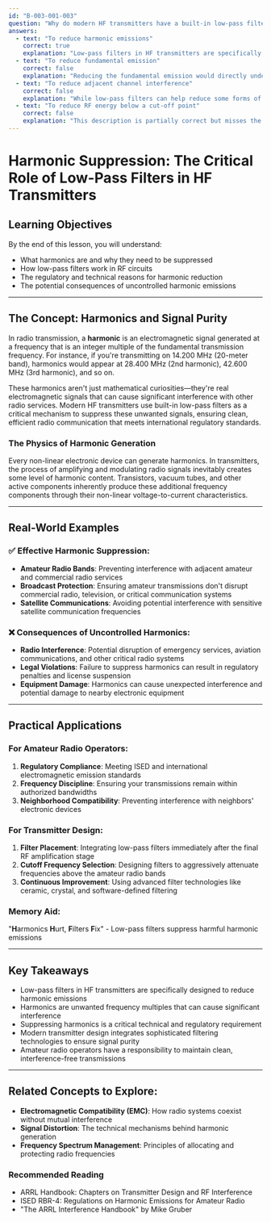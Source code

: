 ```yaml
---
id: "B-003-001-003"
question: "Why do modern HF transmitters have a built-in low-pass filter in their RF output circuits?"
answers:
  - text: "To reduce harmonic emissions"
    correct: true
    explanation: "Low-pass filters in HF transmitters are specifically designed to suppress harmonics, which are unwanted frequency multiples of the fundamental transmission frequency. By attenuating these higher-frequency harmonic signals, the filter prevents interference with other radio services and ensures compliance with international electromagnetic emission regulations. This is critical for maintaining clean, interference-free radio communications across different frequency bands."
  - text: "To reduce fundamental emission"
    correct: false
    explanation: "Reducing the fundamental emission would directly undermine the transmitter's primary purpose of communication. Low-pass filters are designed to preserve the desired operating frequency (fundamental emission) while removing unwanted higher-frequency harmonics. Intentionally reducing the fundamental emission would weaken the main signal and defeat the transmitter's communication objectives."
  - text: "To reduce adjacent channel interference"
    correct: false
    explanation: "While low-pass filters can help reduce some forms of interference, their primary purpose is harmonic suppression, not adjacent channel management. Adjacent channel interference is typically managed through other techniques like bandpass filtering, frequency selection, and careful receiver design. Low-pass filters focus on removing harmonic emissions above the operating frequency, not managing signals in nearby frequency bands."
  - text: "To reduce RF energy below a cut-off point"
    correct: false
    explanation: "This description is partially correct but misses the specific purpose of harmonic suppression. While low-pass filters do reduce RF energy above a certain frequency (the cut-off point), their primary goal is preventing harmonics from causing interference, not simply reducing RF energy. The filter's design is targeted specifically at removing unwanted harmonic signals that could cause problems in other radio services."
---
```


# Harmonic Suppression: The Critical Role of Low-Pass Filters in HF Transmitters

## Learning Objectives
By the end of this lesson, you will understand:
- What harmonics are and why they need to be suppressed
- How low-pass filters work in RF circuits
- The regulatory and technical reasons for harmonic reduction
- The potential consequences of uncontrolled harmonic emissions

---

## The Concept: Harmonics and Signal Purity

In radio transmission, a **harmonic** is an electromagnetic signal generated at a frequency that is an integer multiple of the fundamental transmission frequency. For instance, if you're transmitting on 14.200 MHz (20-meter band), harmonics would appear at 28.400 MHz (2nd harmonic), 42.600 MHz (3rd harmonic), and so on.

These harmonics aren't just mathematical curiosities—they're real electromagnetic signals that can cause significant interference with other radio services. Modern HF transmitters use built-in low-pass filters as a critical mechanism to suppress these unwanted signals, ensuring clean, efficient radio communication that meets international regulatory standards.

### The Physics of Harmonic Generation

Every non-linear electronic device can generate harmonics. In transmitters, the process of amplifying and modulating radio signals inevitably creates some level of harmonic content. Transistors, vacuum tubes, and other active components inherently produce these additional frequency components through their non-linear voltage-to-current characteristics.

---

## Real-World Examples

### ✅ Effective Harmonic Suppression:
- **Amateur Radio Bands**: Preventing interference with adjacent amateur and commercial radio services
- **Broadcast Protection**: Ensuring amateur transmissions don't disrupt commercial radio, television, or critical communication systems
- **Satellite Communications**: Avoiding potential interference with sensitive satellite communication frequencies

### ❌ Consequences of Uncontrolled Harmonics:
- **Radio Interference**: Potential disruption of emergency services, aviation communications, and other critical radio systems
- **Legal Violations**: Failure to suppress harmonics can result in regulatory penalties and license suspension
- **Equipment Damage**: Harmonics can cause unexpected interference and potential damage to nearby electronic equipment

---

## Practical Applications

### For Amateur Radio Operators:
1. **Regulatory Compliance**: Meeting ISED and international electromagnetic emission standards
2. **Frequency Discipline**: Ensuring your transmissions remain within authorized bandwidths
3. **Neighborhood Compatibility**: Preventing interference with neighbors' electronic devices

### For Transmitter Design:
1. **Filter Placement**: Integrating low-pass filters immediately after the final RF amplification stage
2. **Cutoff Frequency Selection**: Designing filters to aggressively attenuate frequencies above the amateur radio bands
3. **Continuous Improvement**: Using advanced filter technologies like ceramic, crystal, and software-defined filtering

### Memory Aid:
"**H**armonics **H**urt, **F**ilters **F**ix" - Low-pass filters suppress harmful harmonic emissions

---

## Key Takeaways

- Low-pass filters in HF transmitters are specifically designed to reduce harmonic emissions
- Harmonics are unwanted frequency multiples that can cause significant interference
- Suppressing harmonics is a critical technical and regulatory requirement
- Modern transmitter design integrates sophisticated filtering technologies to ensure signal purity
- Amateur radio operators have a responsibility to maintain clean, interference-free transmissions

---

## Related Concepts to Explore:
- **Electromagnetic Compatibility (EMC)**: How radio systems coexist without mutual interference
- **Signal Distortion**: The technical mechanisms behind harmonic generation
- **Frequency Spectrum Management**: Principles of allocating and protecting radio frequencies

### Recommended Reading

- ARRL Handbook: Chapters on Transmitter Design and RF Interference
- ISED RBR-4: Regulations on Harmonic Emissions for Amateur Radio
- "The ARRL Interference Handbook" by Mike Gruber
